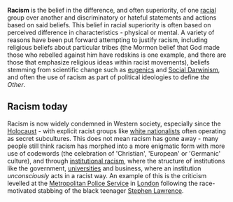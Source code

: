 {{subpages}}
'''Racism''' is the belief in the difference, and often superiority, of one [[race|racial]] group over another and discriminatory or hateful statements and actions based on said beliefs. This belief in racial superiority is often based on perceived difference in characteristics - physical or mental. A variety of reasons have been put forward attempting to justify racism, including religious beliefs about particular tribes (the Mormon belief that God made those who rebelled against him have redskins is one example, and there are those that emphasize religious ideas within racist movements), beliefs stemming from scientific change such as [[eugenics]] and [[Social Darwinism]], and often the use of racism as part of political ideologies to define ''the Other''.

== Racism today ==
Racism is now widely condemned in Western society, especially since the [[Holocaust]] - with explicit racist groups like [[white nationalism|white nationalists]] often operating as secret subcultures. This does not mean racism has gone away - many people still think racism has morphed into a more enigmatic form with more use of codewords (the celebration of 'Christian', 'European' or 'Germanic' culture), and through [[institutional racism]], where the structure of institutions like the government, [[University|universities]] and business, where an institution ''unconsciously'' acts in a racist way. An example of this is the criticism levelled at the [[Metropolitan Police Service]] in [[London]] following the race-motivated stabbing of the black teenager [[Stephen Lawrence]].